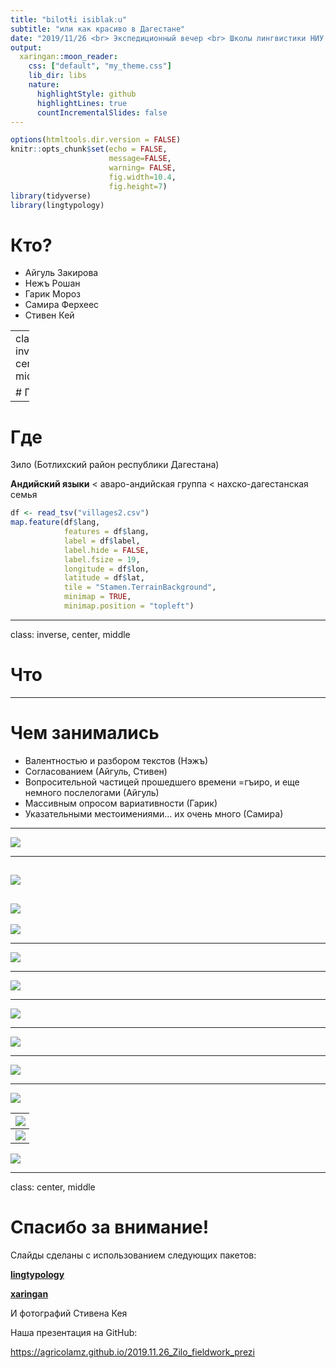 ```yaml
---
title: "bilotɬi isiblakːu"
subtitle: "или как красиво в Дагестане"
date: "2019/11/26 <br> Экспедиционный вечер <br> Школы лингвистики НИУ ВШЭ"
output:
  xaringan::moon_reader:
    css: ["default", "my_theme.css"]
    lib_dir: libs
    nature:
      highlightStyle: github
      highlightLines: true
      countIncrementalSlides: false
---
```


```r
options(htmltools.dir.version = FALSE)
knitr::opts_chunk$set(echo = FALSE,
                      message=FALSE,
                      warning= FALSE,
                      fig.width=10.4,
                      fig.height=7)
library(tidyverse)
library(lingtypology)
```

# Кто?

- Айгуль Закирова
- Нежъ Рошан
- Гарик Мороз
- Самира Ферхеес
- Стивен Кей

---
class: inverse, center, middle

# Где

---

# Где

Зило (Ботлихский район республики Дагестана)

**Андийский языки** < аваро-андийская группа < нахско-дагестанская семья

```r
df <- read_tsv("villages2.csv")
map.feature(df$lang, 
            features = df$lang,
            label = df$label,
            label.hide = FALSE,
            label.fsize = 19,
            longitude = df$lon,
            latitude = df$lat,
            tile = "Stamen.TerrainBackground",
            minimap = TRUE,
            minimap.position = "topleft")
```

---

class: inverse, center, middle

# Что


---

# Чем занимались

- Валентностью и разбором текстов (Нэжъ)
- Согласованием (Айгуль, Стивен)
- Вопросительной частицей прошедшего времени =гъиро, и еще немного послелогами (Айгуль)
- Массивным опросом вариативности (Гарик)
- Указательными местоимениями... их очень много (Самира)

---

![](f1.jpg)

---

![](f2.jpg)
---

![](f3.jpg)
---

![](f4.jpg)

---

![](f5.jpg)

---

![](f6.jpg)

---

![](f7.jpg)

---

![](f8.jpg)


---

![](f9.jpg)

---

![](f10.jpg)


---
![](f11.jpg)

---
![](f12.jpg)

---
![](f13.jpg)

---

class: center, middle

# Спасибо за внимание!

Слайды сделаны с использованием следующих пакетов:

[**lingtypology**](https://ropensci.github.io/lingtypology/)

[**xaringan**](https://github.com/yihui/xaringan)

И фотографий Стивена Кея

Наша презентация на GitHub:

<https://agricolamz.github.io/2019.11.26_Zilo_fieldwork_prezi>
